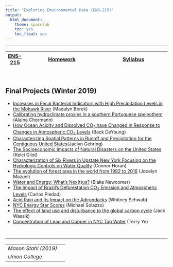 ---
title: "Exploring Environmental Data (ENS-215)"
output:
  html_document:
    theme: spacelab
    toc: yes
    toc_float: yes
---
***
|  [ENS-215](https://stahlm.github.io/ENS_215/Website/ENS_215_Site.html) | [Homework](https://stahlm.github.io/ENS_215/Website/Homework.html) | [Syllabus](https://stahlm.github.io/ENS_215/Website/Syllabus.html) |
|---|------------|-----------|

<br/>

## Final Projects (Winter 2019)

+ [Increases in Fecal Bacterial Indicators with High Precipitation Levels in the Mohawk River](https://stahlm.github.io/ENS_215/Final_Projects_2019/Madalyn Borek_718591_assignsubmission_file_Borek_Final_Project.html) (Madalyn Borek)
+ [Calibrating hydroclimate proxies in a southern Portuguese speleothem](https://stahlm.github.io/ENS_215/Final_Projects_2019/Alaina Chormann_718594_assignsubmission_file_Final_R_project__finalversion.html) (Alaina Chormann)
+ [How Ocean Acidity and Dissolved CO~2~ have Changed in Response to Changes in Atmospheric CO~2~ Levels](https://stahlm.github.io/ENS_215/Final_Projects_2019/Beck Deyoung_718589_assignsubmission_file_Final_Project_DeYoung.html) (Beck DeYoung)
+ [Characterizing Spatial Patterns in Runoff and Precipitation for the Contiguous United States](https://stahlm.github.io/ENS_215/Final_Projects_2019/Jaclyn Gehring_718595_assignsubmission_file_COPY_FINAL_GEHRING.html)(Jaclyn Gehring)
+ [The Socioeconomic Impacts of Natural Disasters on the United States](https://stahlm.github.io/ENS_215/Final_Projects_2019/Kelci Gilot_718586_assignsubmission_file_final_data.html) (Kelci Gilot)
+ [Characterization of Six Rivers in Upstate New York Focusing on the Hydrologic Controls on Water Quality](https://stahlm.github.io/ENS_215/Final_Projects_2019/Connor Horan_718590_assignsubmission_file_Final_Presentation.html) (Connor Horan)
+ [The evolution of forest area in the world from 1992 to 2016](https://stahlm.github.io/ENS_215/Final_Projects_2019/Jocelyn Mazuel_718593_assignsubmission_file_Final_Project_Notebook.html) (Jocelyn Mazuel)
+ [Water and Energy: What’s Nex(t)us?](https://stahlm.github.io/ENS_215/Final_Projects_2019/Blake Newcomer_718585_assignsubmission_file_ENS_FINAL_PRJ_NEWC.html) (Blake Newcomer)
+ [The Impact of Brazil’s Deforestation CO~2~ Emission and Atmospheric Levels](https://stahlm.github.io/ENS_215/Final_Projects_2019/Carlos Piedad_718588_assignsubmission_file_Final_Project_Piedad.html) (Carlos Piedad)
+ [Acid Rain and Its Impact on the Adirondacks](https://stahlm.github.io/ENS_215/Final_Projects_2019/Whitney Schwab_718592_assignsubmission_file_Data_Analysis.html) (Whitney Schwab)
+ [NYC Energy Star Scores](https://stahlm.github.io/ENS_215/Final_Projects_2019/Michael Solazzo_718584_assignsubmission_file_Fina_Project_Proposal_Solazzo.html) (Michael Solazzo)
+ [The effect of land use and disturbance to the global carbon cycle](https://stahlm.github.io/ENS_215/Final_Projects_2019/Jack Wassik_718583_assignsubmission_file_Final_Project_Wassik.html) (Jack Wassik)
+ [Concentration of Lead and Copper in NYC Tap Water](https://stahlm.github.io/ENS_215/Final_Projects_2019/Terry Ye_718587_assignsubmission_file_Project_Ye.html) (Terry Ye)


<br/>

***
| | |
|--|--|
| _Mason Stahl (2019)_ |  |
| _Union College_ | |